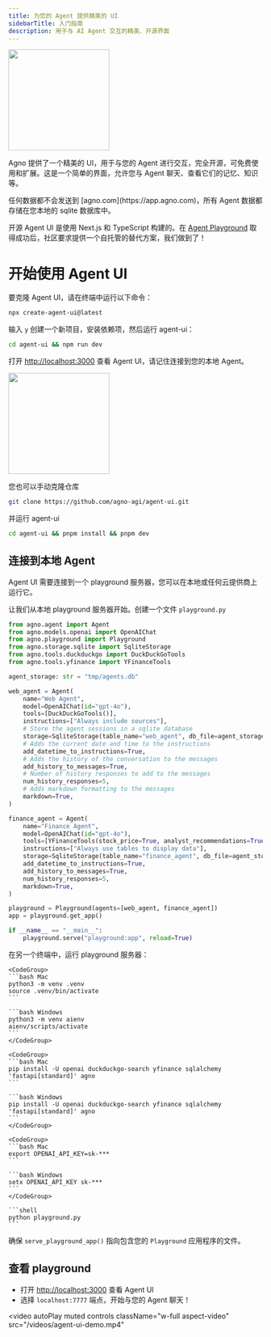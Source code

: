 ```yaml
---
title: 为您的 Agent 提供精美的 UI
sidebarTitle: 入门指南
description: 用于与 AI Agent 交互的精美、开源界面 
---
```


<Frame>
  <img
    height="200"
    src="/images/agent-ui.png"
    style={{ borderRadius: '8px' }}
  />
</Frame>

Agno 提供了一个精美的 UI，用于与您的 Agent 进行交互，完全开源，可免费使用和扩展。这是一个简单的界面，允许您与 Agent 聊天、查看它们的记忆、知识等。

<Note>
任何数据都不会发送到 [agno.com](https://app.agno.com)，所有 Agent 数据都存储在您本地的 sqlite 数据库中。
</Note>

开源 Agent UI 是使用 Next.js 和 TypeScript 构建的。在 [Agent Playground](/introduction/playground) 取得成功后，社区要求提供一个自托管的替代方案，我们做到了！

# 开始使用 Agent UI

要克隆 Agent UI，请在终端中运行以下命令：

```bash
npx create-agent-ui@latest
```

输入 `y` 创建一个新项目，安装依赖项，然后运行 agent-ui：

```bash
cd agent-ui && npm run dev
```

打开 [http://localhost:3000](http://localhost:3000) 查看 Agent UI，请记住连接到您的本地 Agent。

<Frame>
  <img
    height="200"
    src="/images/agent-ui-homepage.png"
    style={{ borderRadius: '8px' }}
  />
</Frame>

<br />

<Accordion title="手动克隆仓库" icon="github">

您也可以手动克隆仓库

```bash
git clone https://github.com/agno-agi/agent-ui.git
```

并运行 agent-ui

```bash
cd agent-ui && pnpm install && pnpm dev
```

</Accordion>

## 连接到本地 Agent

Agent UI 需要连接到一个 playground 服务器，您可以在本地或任何云提供商上运行它。

让我们从本地 playground 服务器开始。创建一个文件 `playground.py`

```python playground.py
from agno.agent import Agent
from agno.models.openai import OpenAIChat
from agno.playground import Playground
from agno.storage.sqlite import SqliteStorage
from agno.tools.duckduckgo import DuckDuckGoTools
from agno.tools.yfinance import YFinanceTools

agent_storage: str = "tmp/agents.db"

web_agent = Agent(
    name="Web Agent",
    model=OpenAIChat(id="gpt-4o"),
    tools=[DuckDuckGoTools()],
    instructions=["Always include sources"],
    # Store the agent sessions in a sqlite database
    storage=SqliteStorage(table_name="web_agent", db_file=agent_storage),
    # Adds the current date and time to the instructions
    add_datetime_to_instructions=True,
    # Adds the history of the conversation to the messages
    add_history_to_messages=True,
    # Number of history responses to add to the messages
    num_history_responses=5,
    # Adds markdown formatting to the messages
    markdown=True,
)

finance_agent = Agent(
    name="Finance Agent",
    model=OpenAIChat(id="gpt-4o"),
    tools=[YFinanceTools(stock_price=True, analyst_recommendations=True, company_info=True, company_news=True)],
    instructions=["Always use tables to display data"],
    storage=SqliteStorage(table_name="finance_agent", db_file=agent_storage),
    add_datetime_to_instructions=True,
    add_history_to_messages=True,
    num_history_responses=5,
    markdown=True,
)

playground = Playground(agents=[web_agent, finance_agent])
app = playground.get_app()

if __name__ == "__main__":
    playground.serve("playground:app", reload=True)
```

在另一个终端中，运行 playground 服务器：

<Steps>
  <Step title="设置您的虚拟环境">

    <CodeGroup>
    ```bash Mac
    python3 -m venv .venv
    source .venv/bin/activate
    ```

    ```bash Windows
    python3 -m venv aienv
    aienv/scripts/activate
    ```
    </CodeGroup>

  </Step>
  <Step title="安装依赖项">

    <CodeGroup>
    ```bash Mac
    pip install -U openai duckduckgo-search yfinance sqlalchemy 'fastapi[standard]' agno
    ```

    ```bash Windows
    pip install -U openai duckduckgo-search yfinance sqlalchemy 'fastapi[standard]' agno
    ```
    </CodeGroup>

  </Step>
  <Step title="导出您的 OpenAI 密钥">

    <CodeGroup>
    ```bash Mac
    export OPENAI_API_KEY=sk-***
    ```

    ```bash Windows
    setx OPENAI_API_KEY sk-***
    ```
    </CodeGroup>

  </Step>
  <Step title="运行 Playground">

    ```shell
    python playground.py
    ```

  </Step>
</Steps>

<Tip>确保 `serve_playground_app()` 指向包含您的 `Playground` 应用程序的文件。</Tip>

## 查看 playground

- 打开 [http://localhost:3000](http://localhost:3000) 查看 Agent UI
- 选择 `localhost:7777` 端点，开始与您的 Agent 聊天！

<video
  autoPlay
  muted
  controls
  className="w-full aspect-video"
  src="/videos/agent-ui-demo.mp4"
></video>